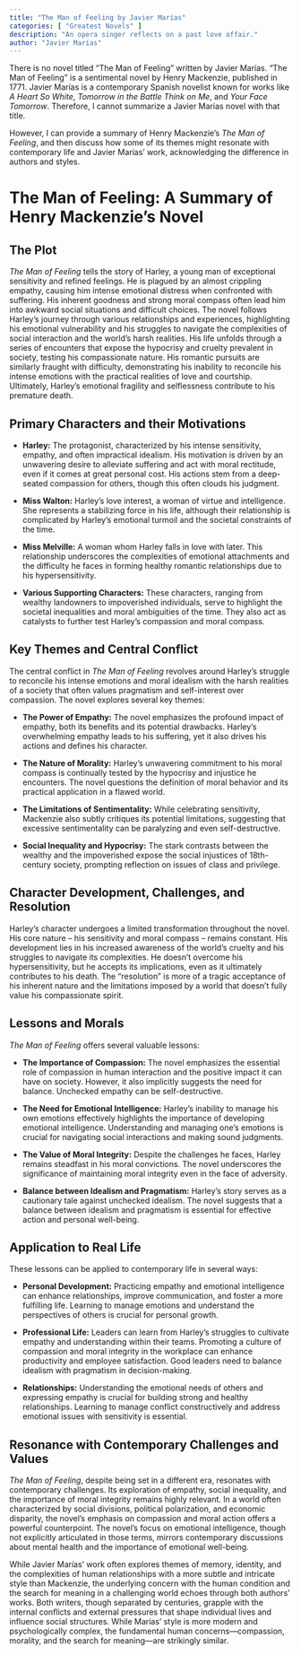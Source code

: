 ```yaml
---
title: "The Man of Feeling by Javier Marías"
categories: [ "Greatest Novels" ]
description: "An opera singer reflects on a past love affair."
author: "Javier Marías"
---
```

There is no novel titled "The Man of Feeling" written by Javier Marías.  "The Man of Feeling" is a sentimental novel by Henry Mackenzie, published in 1771.  Javier Marías is a contemporary Spanish novelist known for works like *A Heart So White*, *Tomorrow in the Battle Think on Me*, and *Your Face Tomorrow*.  Therefore, I cannot summarize a Javier Marías novel with that title.

However, I can provide a summary of Henry Mackenzie's *The Man of Feeling*, and then discuss how some of its themes might resonate with contemporary life and Javier Marías' work, acknowledging the difference in authors and styles.


# The Man of Feeling: A Summary of Henry Mackenzie's Novel

## The Plot

*The Man of Feeling* tells the story of Harley, a young man of exceptional sensitivity and refined feelings.  He is plagued by an almost crippling empathy, causing him intense emotional distress when confronted with suffering. His inherent goodness and strong moral compass often lead him into awkward social situations and difficult choices. The novel follows Harley's journey through various relationships and experiences, highlighting his emotional vulnerability and his struggles to navigate the complexities of social interaction and the world's harsh realities. His life unfolds through a series of encounters that expose the hypocrisy and cruelty prevalent in society, testing his compassionate nature.  His romantic pursuits are similarly fraught with difficulty, demonstrating his inability to reconcile his intense emotions with the practical realities of love and courtship. Ultimately, Harley’s emotional fragility and selflessness contribute to his premature death.

## Primary Characters and their Motivations

* **Harley:** The protagonist, characterized by his intense sensitivity, empathy, and often impractical idealism.  His motivation is driven by an unwavering desire to alleviate suffering and act with moral rectitude, even if it comes at great personal cost. His actions stem from a deep-seated compassion for others, though this often clouds his judgment.

* **Miss Walton:** Harley's love interest, a woman of virtue and intelligence. She represents a stabilizing force in his life, although their relationship is complicated by Harley’s emotional turmoil and the societal constraints of the time.

* **Miss Melville:** A woman whom Harley falls in love with later. This relationship underscores the complexities of emotional attachments and the difficulty he faces in forming healthy romantic relationships due to his hypersensitivity.

* **Various Supporting Characters:** These characters, ranging from wealthy landowners to impoverished individuals, serve to highlight the societal inequalities and moral ambiguities of the time. They also act as catalysts to further test Harley’s compassion and moral compass.


## Key Themes and Central Conflict

The central conflict in *The Man of Feeling* revolves around Harley’s struggle to reconcile his intense emotions and moral idealism with the harsh realities of a society that often values pragmatism and self-interest over compassion. The novel explores several key themes:

* **The Power of Empathy:**  The novel emphasizes the profound impact of empathy, both its benefits and its potential drawbacks. Harley’s overwhelming empathy leads to his suffering, yet it also drives his actions and defines his character.

* **The Nature of Morality:** Harley's unwavering commitment to his moral compass is continually tested by the hypocrisy and injustice he encounters.  The novel questions the definition of moral behavior and its practical application in a flawed world.

* **The Limitations of Sentimentality:** While celebrating sensitivity, Mackenzie also subtly critiques its potential limitations, suggesting that excessive sentimentality can be paralyzing and even self-destructive.

* **Social Inequality and Hypocrisy:** The stark contrasts between the wealthy and the impoverished expose the social injustices of 18th-century society, prompting reflection on issues of class and privilege.

## Character Development, Challenges, and Resolution

Harley's character undergoes a limited transformation throughout the novel. His core nature – his sensitivity and moral compass – remains constant.  His development lies in his increased awareness of the world's cruelty and his struggles to navigate its complexities. He doesn't overcome his hypersensitivity, but he accepts its implications, even as it ultimately contributes to his death. The "resolution" is more of a tragic acceptance of his inherent nature and the limitations imposed by a world that doesn't fully value his compassionate spirit.

## Lessons and Morals

*The Man of Feeling* offers several valuable lessons:

* **The Importance of Compassion:**  The novel emphasizes the essential role of compassion in human interaction and the positive impact it can have on society.  However, it also implicitly suggests the need for balance. Unchecked empathy can be self-destructive.

* **The Need for Emotional Intelligence:**  Harley's inability to manage his own emotions effectively highlights the importance of developing emotional intelligence.  Understanding and managing one's emotions is crucial for navigating social interactions and making sound judgments.

* **The Value of Moral Integrity:**  Despite the challenges he faces, Harley remains steadfast in his moral convictions.  The novel underscores the significance of maintaining moral integrity even in the face of adversity.

* **Balance between Idealism and Pragmatism:**  Harley's story serves as a cautionary tale against unchecked idealism.  The novel suggests that a balance between idealism and pragmatism is essential for effective action and personal well-being.


## Application to Real Life

These lessons can be applied to contemporary life in several ways:

* **Personal Development:**  Practicing empathy and emotional intelligence can enhance relationships, improve communication, and foster a more fulfilling life.  Learning to manage emotions and understand the perspectives of others is crucial for personal growth.

* **Professional Life:**  Leaders can learn from Harley's struggles to cultivate empathy and understanding within their teams.  Promoting a culture of compassion and moral integrity in the workplace can enhance productivity and employee satisfaction.  Good leaders need to balance idealism with pragmatism in decision-making.

* **Relationships:**  Understanding the emotional needs of others and expressing empathy is crucial for building strong and healthy relationships.  Learning to manage conflict constructively and address emotional issues with sensitivity is essential.


## Resonance with Contemporary Challenges and Values

*The Man of Feeling*, despite being set in a different era, resonates with contemporary challenges.  Its exploration of empathy, social inequality, and the importance of moral integrity remains highly relevant. In a world often characterized by social divisions, political polarization, and economic disparity, the novel's emphasis on compassion and moral action offers a powerful counterpoint. The novel's focus on emotional intelligence, though not explicitly articulated in those terms, mirrors contemporary discussions about mental health and the importance of emotional well-being.  

While Javier Marías’ work often explores themes of memory, identity, and the complexities of human relationships with a more subtle and intricate style than Mackenzie, the underlying concern with the human condition and the search for meaning in a challenging world echoes through both authors' works.  Both writers, though separated by centuries, grapple with the internal conflicts and external pressures that shape individual lives and influence social structures. While Marías' style is more modern and psychologically complex, the fundamental human concerns—compassion, morality, and the search for meaning—are strikingly similar.

